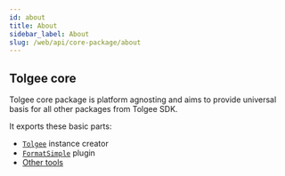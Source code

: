 ```yaml
---
id: about
title: About
sidebar_label: About
slug: /web/api/core-package/about
---
```


## Tolgee core

Tolgee core package is platform agnosting and aims to provide universal basis for all other packages from Tolgee SDK.

It exports these basic parts:

- [`Tolgee`](./tolgee) instance creator
- [`FormatSimple`](./format-simple) plugin
- [Other tools](./other-tools)
